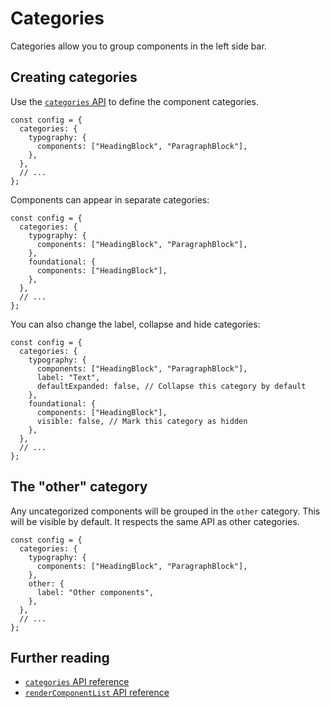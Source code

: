 # Categories

Categories allow you to group components in the left side bar.

## Creating categories

Use the [`categories` API](/docs/api-reference/configuration/config#categories) to define the component categories.

```tsx {2-6} copy showLineNumbers
const config = {
  categories: {
    typography: {
      components: ["HeadingBlock", "ParagraphBlock"],
    },
  },
  // ...
};
```

Components can appear in separate categories:

```tsx /HeadingBlock/ copy showLineNumbers
const config = {
  categories: {
    typography: {
      components: ["HeadingBlock", "ParagraphBlock"],
    },
    foundational: {
      components: ["HeadingBlock"],
    },
  },
  // ...
};
```

You can also change the label, collapse and hide categories:

```tsx {5,6,10} copy showLineNumbers
const config = {
  categories: {
    typography: {
      components: ["HeadingBlock", "ParagraphBlock"],
      label: "Text",
      defaultExpanded: false, // Collapse this category by default
    },
    foundational: {
      components: ["HeadingBlock"],
      visible: false, // Mark this category as hidden
    },
  },
  // ...
};
```

## The "other" category

Any uncategorized components will be grouped in the `other` category. This will be visible by default. It respects the same API as other categories.

```tsx {6-8} copy showLineNumbers
const config = {
  categories: {
    typography: {
      components: ["HeadingBlock", "ParagraphBlock"],
    },
    other: {
      label: "Other components",
    },
  },
  // ...
};
```

## Further reading

- [`categories` API reference](/docs/api-reference/configuration/config#categories)
- [`renderComponentList` API reference](/docs/api-reference/components/puck#rendercomponentlistparams)
